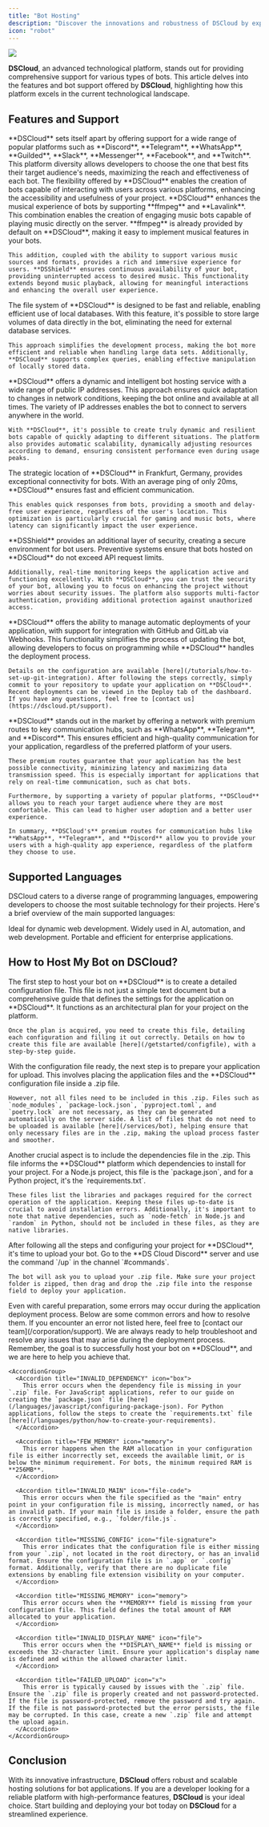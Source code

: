 ```yaml
---
title: "Bot Hosting"
description: "Discover the innovations and robustness of DSCloud by exploring the bot hosting features and support provided by the platform."
icon: "robot"
---
```


![](/logo/services/bot-banner.png)

**DSCloud**, an advanced technological platform, stands out for providing comprehensive support for various types of bots. This article delves into the features and bot support offered by **DSCloud**, highlighting how this platform excels in the current technological landscape.

## Features and Support

<CardGroup cols={1}>
  <Card title="Any Platform Support" icon="robot">
    **DSCloud** sets itself apart by offering support for a wide range of popular platforms such as **Discord**, **Telegram**, **WhatsApp**, **Guilded**, **Slack**, **Messenger**, **Facebook**, and **Twitch**. This platform diversity allows developers to choose the one that best fits their target audience's needs, maximizing the reach and effectiveness of each bot. The flexibility offered by **DSCloud** enables the creation of bots capable of interacting with users across various platforms, enhancing the accessibility and usefulness of your project.
  </Card>

  <Card title="Advanced Music Support" icon="music">
    **DSCloud** enhances the musical experience of bots by supporting **ffmpeg** and **Lavalink**. This combination enables the creation of engaging music bots capable of playing music directly on the server. **ffmpeg** is already provided by default on **DSCloud**, making it easy to implement musical features in your bots.

    This addition, coupled with the ability to support various music sources and formats, provides a rich and immersive experience for users. **DSShield** ensures continuous availability of your bot, providing uninterrupted access to desired music. This functionality extends beyond music playback, allowing for meaningful interactions and enhancing the overall user experience.
  </Card>

  <Card title="Efficient Local Database" icon="database">
    The file system of **DSCloud** is designed to be fast and reliable, enabling efficient use of local databases. With this feature, it's possible to store large volumes of data directly in the bot, eliminating the need for external database services.

    This approach simplifies the development process, making the bot more efficient and reliable when handling large data sets. Additionally, **DSCloud** supports complex queries, enabling effective manipulation of locally stored data.
  </Card>

  <Card title="Dynamic Hosting" icon="rocket">
    **DSCloud** offers a dynamic and intelligent bot hosting service with a wide range of public IP addresses. This approach ensures quick adaptation to changes in network conditions, keeping the bot online and available at all times. The variety of IP addresses enables the bot to connect to servers anywhere in the world.

    With **DSCloud**, it's possible to create truly dynamic and resilient bots capable of quickly adapting to different situations. The platform also provides automatic scalability, dynamically adjusting resources according to demand, ensuring consistent performance even during usage peaks.
  </Card>

  <Card title="Optimized Bot Latency" icon="bolt">
    The strategic location of **DSCloud** in Frankfurt, Germany, provides exceptional connectivity for bots. With an average ping of only 20ms, **DSCloud** ensures fast and efficient communication.

    This enables quick responses from bots, providing a smooth and delay-free user experience, regardless of the user's location. This optimization is particularly crucial for gaming and music bots, where latency can significantly impact the user experience.
  </Card>

  <Card title="Advanced Security" icon="shield">
    **DSShield** provides an additional layer of security, creating a secure environment for bot users. Preventive systems ensure that bots hosted on **DSCloud** do not exceed API request limits.

    Additionally, real-time monitoring keeps the application active and functioning excellently. With **DSCloud**, you can trust the security of your bot, allowing you to focus on enhancing the project without worries about security issues. The platform also supports multi-factor authentication, providing additional protection against unauthorized access.
  </Card>

  <Card title="Automatic Deployment via Git" icon="code">
    **DSCloud** offers the ability to manage automatic deployments of your application, with support for integration with GitHub and GitLab via Webhooks. This functionality simplifies the process of updating the bot, allowing developers to focus on programming while **DSCloud** handles the deployment process.

    Details on the configuration are available [here](/tutorials/how-to-set-up-git-integration). After following the steps correctly, simply commit to your repository to update your application on **DSCloud**. Recent deployments can be viewed in the Deploy tab of the dashboard. If you have any questions, feel free to [contact us](https://dscloud.pt/support).
  </Card>

  <Card title="Premium Routes" icon="star">
    **DSCloud** stands out in the market by offering a network with premium routes to key communication hubs, such as **WhatsApp**, **Telegram**, and **Discord**. This ensures efficient and high-quality communication for your application, regardless of the preferred platform of your users.

    These premium routes guarantee that your application has the best possible connectivity, minimizing latency and maximizing data transmission speed. This is especially important for applications that rely on real-time communication, such as chat bots.

    Furthermore, by supporting a variety of popular platforms, **DSCloud** allows you to reach your target audience where they are most comfortable. This can lead to higher user adoption and a better user experience.

    In summary, **DSCloud's** premium routes for communication hubs like **WhatsApp**, **Telegram**, and **Discord** allow you to provide your users with a high-quality app experience, regardless of the platform they choose to use.
  </Card>
</CardGroup>

## Supported Languages

DSCloud caters to a diverse range of programming languages, empowering developers to choose the most suitable technology for their projects. Here's a brief overview of the main supported languages:

<CardGroup cols={3}>
  <Card title="Node.js" icon="node-js" href="/languages/javascript/nodejs-setup-guide">
    Ideal for dynamic web development.
  </Card>

  <Card title="Python" icon="python" href="/languages/python/getting-started-with-python">
    Widely used in AI, automation, and web development.
  </Card>

  <Card title="Java" icon="java" href="/languages/getting-started-with-java">
    Portable and efficient for enterprise applications.
  </Card>
</CardGroup>

## How to Host My Bot on DSCloud?

<Steps>
  <Step title="Configuration File" icon="file">
    The first step to host your bot on **DSCloud** is to create a detailed configuration file. This file is not just a simple text document but a comprehensive guide that defines the settings for the application on **DSCloud**. It functions as an architectural plan for your project on the platform.

    Once the plan is acquired, you need to create this file, detailing each configuration and filling it out correctly. Details on how to create this file are available [here](/getstarted/configfile), with a step-by-step guide.
  </Step>

  <Step title="ZIP File Creation" icon="file-zip">
    With the configuration file ready, the next step is to prepare your application for upload. This involves placing the application files and the **DSCloud** configuration file inside a .zip file.

    However, not all files need to be included in this .zip. Files such as `node_modules`, `package-lock.json`, `pyproject.toml`, and `poetry.lock` are not necessary, as they can be generated automatically on the server side. A list of files that do not need to be uploaded is available [here](/services/bot), helping ensure that only necessary files are in the .zip, making the upload process faster and smoother.
  </Step>

  <Step title="Dependencies File" icon="box">
    Another crucial aspect is to include the dependencies file in the .zip. This file informs the **DSCloud** platform which dependencies to install for your project. For a Node.js project, this file is the `package.json`, and for a Python project, it's the `requirements.txt`.

    These files list the libraries and packages required for the correct operation of the application. Keeping these files up-to-date is crucial to avoid installation errors. Additionally, it's important to note that native dependencies, such as `node-fetch` in Node.js and `random` in Python, should not be included in these files, as they are native libraries.
  </Step>

  <Step title="Bot Upload" icon="arrow-up">
    After following all the steps and configuring your project for **DSCloud**, it's time to upload your bot. Go to the **DS Cloud Discord** server and use the command `/up` in the channel `#commands`.

    The bot will ask you to upload your .zip file. Make sure your project folder is zipped, then drag and drop the .zip file into the response field to deploy your application.
  </Step>

  <Step title="Common Errors During Application Deployment" icon="x">
    <Warning>Even with careful preparation, some errors may occur during the application deployment process. Below are some common errors and how to resolve them. If you encounter an error not listed here, feel free to [contact our team](/corporation/support). We are always ready to help troubleshoot and resolve any issues that may arise during the deployment process. Remember, the goal is to successfully host your bot on **DSCloud**, and we are here to help you achieve that.</Warning>

    <AccordionGroup>
      <Accordion title="INVALID_DEPENDENCY" icon="box">
        This error occurs when the dependency file is missing in your `.zip` file. For JavaScript applications, refer to our guide on creating the `package.json` file [here](/languages/javascript/configuring-package-json). For Python applications, follow the steps to create the `requirements.txt` file [here](/languages/python/how-to-create-your-requirements).
      </Accordion>

      <Accordion title="FEW_MEMORY" icon="memory">
        This error happens when the RAM allocation in your configuration file is either incorrectly set, exceeds the available limit, or is below the minimum requirement. For bots, the minimum required RAM is **256MB**.
      </Accordion>

      <Accordion title="INVALID_MAIN" icon="file-code">
        This error occurs when the file specified as the "main" entry point in your configuration file is missing, incorrectly named, or has an invalid path. If your main file is inside a folder, ensure the path is correctly specified, e.g., `folder/file.js`.
      </Accordion>

      <Accordion title="MISSING_CONFIG" icon="file-signature">
        This error indicates that the configuration file is either missing from your `.zip`, not located in the root directory, or has an invalid format. Ensure the configuration file is in `.app` or `.config` format. Additionally, verify that there are no duplicate file extensions by enabling file extension visibility on your computer.
      </Accordion>

      <Accordion title="MISSING_MEMORY" icon="memory">
        This error occurs when the **MEMORY** field is missing from your configuration file. This field defines the total amount of RAM allocated to your application.
      </Accordion>

      <Accordion title="INVALID_DISPLAY_NAME" icon="file">
        This error occurs when the **DISPLAY\_NAME** field is missing or exceeds the 32-character limit. Ensure your application's display name is defined and within the allowed character limit.
      </Accordion>

      <Accordion title="FAILED_UPLOAD" icon="x">
        This error is typically caused by issues with the `.zip` file. Ensure the `.zip` file is properly created and not password-protected. If the file is password-protected, remove the password and try again. If the file is not password-protected but the error persists, the file may be corrupted. In this case, create a new `.zip` file and attempt the upload again.
      </Accordion>
    </AccordionGroup>
  </Step>
</Steps>

## Conclusion

With its innovative infrastructure, **DSCloud** offers robust and scalable hosting solutions for bot applications. If you are a developer looking for a reliable platform with high-performance features, **DSCloud** is your ideal choice. Start building and deploying your bot today on **DSCloud** for a streamlined experience.